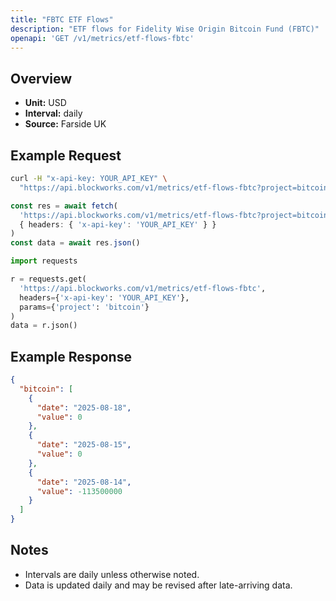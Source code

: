 ```yaml
---
title: "FBTC ETF Flows"
description: "ETF flows for Fidelity Wise Origin Bitcoin Fund (FBTC)"
openapi: 'GET /v1/metrics/etf-flows-fbtc'
---
```


## Overview

- **Unit:** USD
- **Interval:** daily
- **Source:** Farside UK

## Example Request

<CodeGroup>

```bash cURL
curl -H "x-api-key: YOUR_API_KEY" \
  "https://api.blockworks.com/v1/metrics/etf-flows-fbtc?project=bitcoin"
```

```typescript TypeScript
const res = await fetch(
  'https://api.blockworks.com/v1/metrics/etf-flows-fbtc?project=bitcoin',
  { headers: { 'x-api-key': 'YOUR_API_KEY' } }
)
const data = await res.json()
```

```python Python
import requests

r = requests.get(
  'https://api.blockworks.com/v1/metrics/etf-flows-fbtc',
  headers={'x-api-key': 'YOUR_API_KEY'},
  params={'project': 'bitcoin'}
)
data = r.json()
```

</CodeGroup>

## Example Response

```json
{
  "bitcoin": [
    {
      "date": "2025-08-18",
      "value": 0
    },
    {
      "date": "2025-08-15",
      "value": 0
    },
    {
      "date": "2025-08-14",
      "value": -113500000
    }
  ]
}
```

## Notes
- Intervals are daily unless otherwise noted.
- Data is updated daily and may be revised after late-arriving data.
